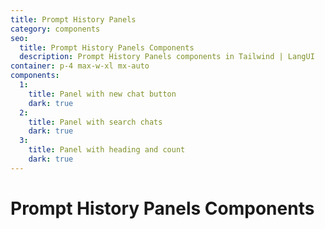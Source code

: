 ```yaml
---
title: Prompt History Panels
category: components
seo:
  title: Prompt History Panels Components
  description: Prompt History Panels components in Tailwind | LangUI
container: p-4 max-w-xl mx-auto
components:
  1:
    title: Panel with new chat button
    dark: true
  2:
    title: Panel with search chats
    dark: true
  3:
    title: Panel with heading and count
    dark: true
---
```


# Prompt History Panels Components

<ComponentsList
  componentsData={componentsData}
  componentContainer={componentContainer}
/>
